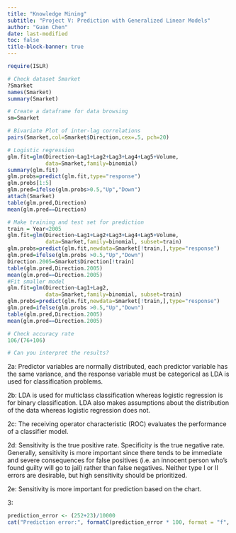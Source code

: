 ```yaml
---
title: "Knowledge Mining"
subtitle: "Project V: Prediction with Generalized Linear Models"
author: "Guan Chen"
date: last-modified
toc: false
title-block-banner: true
---
```


```R
require(ISLR)

# Check dataset Smarket
?Smarket
names(Smarket)
summary(Smarket)

# Create a dataframe for data browsing
sm=Smarket

# Bivariate Plot of inter-lag correlations
pairs(Smarket,col=Smarket$Direction,cex=.5, pch=20)

# Logistic regression
glm.fit=glm(Direction~Lag1+Lag2+Lag3+Lag4+Lag5+Volume,
            data=Smarket,family=binomial)
summary(glm.fit)
glm.probs=predict(glm.fit,type="response") 
glm.probs[1:5]
glm.pred=ifelse(glm.probs>0.5,"Up","Down")
attach(Smarket)
table(glm.pred,Direction)
mean(glm.pred==Direction)

# Make training and test set for prediction
train = Year<2005
glm.fit=glm(Direction~Lag1+Lag2+Lag3+Lag4+Lag5+Volume,
            data=Smarket,family=binomial, subset=train)
glm.probs=predict(glm.fit,newdata=Smarket[!train,],type="response") 
glm.pred=ifelse(glm.probs >0.5,"Up","Down")
Direction.2005=Smarket$Direction[!train]
table(glm.pred,Direction.2005)
mean(glm.pred==Direction.2005)
#Fit smaller model
glm.fit=glm(Direction~Lag1+Lag2,
            data=Smarket,family=binomial, subset=train)
glm.probs=predict(glm.fit,newdata=Smarket[!train,],type="response") 
glm.pred=ifelse(glm.probs >0.5,"Up","Down")
table(glm.pred,Direction.2005)
mean(glm.pred==Direction.2005)

# Check accuracy rate
106/(76+106)

# Can you interpret the results?

```

2a: Predictor variables are normally distributed, each predictor variable has the same variance, and the response variable must be categorical as LDA is used for classification problems.

2b: LDA is used for multiclass classification whereas logistic regression is for binary classification. LDA also makes assumptions about the distribution of the data whereas logistic regression does not.

2c: The receiving operator characteristic (ROC) evaluates the performance of a classifier model.

2d: Sensitivity is the true positive rate. Specificity is the true negative rate. Generally, sensitivity is more important since there tends to be immediate and severe consequences for false positives (i.e. an innocent person who's found guilty will go to jail) rather than false negatives. Neither type I or II errors are desirable, but high sensitivity should be prioritized. 

2e: Sensitivity is more important for prediction based on the chart.

3: 
```R
prediction_error <- (252+23)/10000
cat("Prediction error:", formatC(prediction_error * 100, format = "f", digits = 2), "%\n")
```

